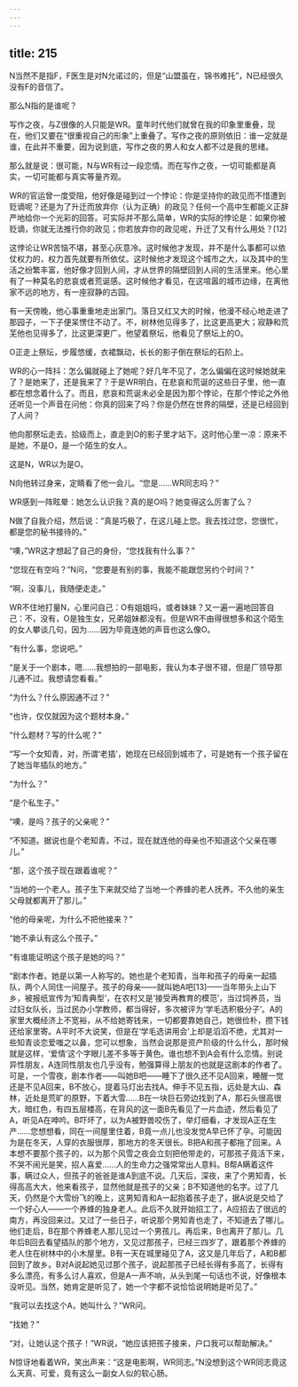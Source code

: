 ```yaml
---
---
---
```

title: 215
---



N当然不是指F，F医生是对N允诺过的，但是“山盟虽在，锦书难托”，N已经很久没有F的音信了。

那么N指的是谁呢？

写作之夜，与Z很像的人只能是WR。童年时代他们就曾在我的印象里重叠，现在，他们又要在“很重视自己的形象”上重叠了。写作之夜的原则依旧：谁一定就是谁，在此并不重要，因为说到底，写作之夜的男人和女人都不过是我的思绪。

那么就是说：很可能，N与WR有过一段恋情。而在写作之夜，一切可能都是真实，一切可能都与真实等量齐观。

WR的官运曾一度受阻，他好像是碰到过一个悖论：你是坚持你的政见而不惜遭到贬谪呢？还是为了升迁而放弃你（认为正确）的政见？任何一个高中生都能义正辞严地给你一个光彩的回答。可实际并不那么简单，WR的实际的悖论是：如果你被贬谪，你就无法推行你的政见；你若放弃你的政见呢，升迁了又有什么用处？[12]

这悖论让WR苦恼不堪，甚至心灰意冷。这时候他才发现，并不是什么事都可以依仗权力的，权力首先就要有所依仗。这时候他才发现这个城市之大，以及其中的生活之纷繁丰富，他好像才回到人间，才从世界的隔壁回到人间的生活里来。他心里有了一种莫名的悲哀或者荒诞感。这时候他才看见，在这喧嚣的城市边缘，在离他家不远的地方，有一座寂静的古园。

有一天傍晚，他心事重重地走出家门。落日又红又大的时候，他漫不经心地走进了那园子，一下子便呆愣住不动了。不，树林他见得多了，比这更高更大；寂静和荒芜他也见得多了，比这更深更广。他望着祭坛，他看见了祭坛上的O。

O正走上祭坛，步履悠缓，衣裙飘动，长长的影子倒在祭坛的石阶上。

WR的心一阵抖：怎么偏就碰上了她呢？好几年不见了，怎么偏偏在这时候她就来了？是她来了，还是我来了？于是WR明白，在悲哀和荒诞的这些日子里，他一直都在想念着什么了。而且，悲哀和荒诞未必全是因为那个悖论，在那个悖论之外他还听见一个声音在问他：你真的回来了吗？你是仍然在世界的隔壁，还是已经回到了人间？

他向那祭坛走去，拾级而上，直走到O的影子里才站下。这时他心里一凉：原来不是她，不是O，是一个陌生的女人。

这是N，WR以为是O。

N向他转过身来，定睛看了他一会儿。“您是……WR同志吗？”

WR感到一阵眩晕：她怎么认识我？真的是O吗？她变得这么厉害了么？

N做了自我介绍，然后说：“真是巧极了，在这儿碰上您。我去找过您，您很忙，都是您的秘书接待的。”

“噢，”WR这才想起了自己的身份，“您找我有什么事？”

“您现在有空吗？”N问，“您要是有别的事，我能不能跟您另约个时间？”

“啊，没事儿，我随便走走。”

WR不住地打量N，心里问自己：O有姐姐吗，或者妹妹？又一遍一遍地回答自己：不，没有，O是独生女，兄弟姐妹都没有。但是WR不由得很想多和这个陌生的女人攀谈几句，因为……因为毕竟连她的声音也这么像O。

“有什么事，您说吧。”

“是关于一个剧本，嗯……我想拍的一部电影，我认为本子很不错，但是厂领导那儿通不过。我想请您看看。”

“为什么？什么原因通不过？”

“也许，仅仅就因为这个题材本身。”

“什么题材？写的什么呢？”

“写一个女知青，对，所谓‘老插’，她现在已经回到城市了，可是她有一个孩子留在了她当年插队的地方。”

“为什么？”

“是个私生子。”

“噢，是吗？孩子的父亲呢？”

“不知道。据说也是个老知青。不过，现在就连他的母亲也不知道这个父亲在哪儿。”

“那，这个孩子现在跟着谁呢？”

“当地的一个老人。孩子生下来就交给了当地一个养蜂的老人抚养。不久他的亲生父母就都离开了那儿。”

“他的母亲呢，为什么不把他接来？”

“她不承认有这么个孩子。”

“有谁能证明这个孩子是她的吗？”

“剧本作者。她是以第一人称写的。她也是个老知青，当年和孩子的母亲一起插队，两个人同住一间屋子。孩子的母亲——就叫她A吧[13]——当年带头上山下乡，被报纸宣传为‘知青典型’，在农村又是‘接受再教育的模范’，当过饲养员，当过妇女队长，当过民办小学教师，都当得好，多次被评为‘学毛选积极分子’。A的家里大概经济上不宽裕，从不给她寄钱来，一切都要靠她自己，她很俭朴，攒下钱还给家里寄。A平时不大说笑，但是在‘学毛选讲用会’上却是滔滔不绝，尤其对一些知青谈恋爱嗤之以鼻，您可以想象，当然会说那是资产阶级的什么什么，那时候就是这样，‘爱情’这个字眼儿差不多等于黄色。谁也想不到A会有什么恋情。别说异性朋友，A连同性朋友也几乎没有，勉强算得上朋友的也就是这剧本的作者了。可是，一个雪夜，剧本作者——叫她B吧——睡下了很久还不见A回来，睡醒一觉还是不见A回来，B不放心，提着马灯出去找A。伸手不见五指，远处是大山、森林，近处是荒旷的原野，下着大雪……B在一块巨石旁边找到了A，那石头很高很大，暗红色，有四五层楼高，在背风的这一面B先看见了一片血迹，然后看见了A，听见A在呻吟。B吓坏了，以为A被野兽咬伤了，举灯细看，才发现A正在生产……您想想看，同在一间屋里住着，B竟一点儿也没发觉A早已怀了孕。可能因为是在冬天，人穿的衣服很厚，那地方的冬天很长。B把A和孩子都拖了回来。A本想不要那个孩子的，以为那个风雪之夜会立刻把他带走的，可那孩子竟活下来，不哭不闹光是笑，招人喜爱……人的生命力之强常常出人意料。B帮A瞒着这件事，瞒过众人，但孩子的爸爸是谁A到底不说。几天后，深夜，来了个男知青，长得高高大大，他来看孩子，显然他就是孩子的父亲；B不知道他的名字。过了几天，仍然是个大雪纷飞的晚上，这男知青和A一起抱着孩子走了，据A说是交给了一个好心人——一个养蜂的独身老人。此后不久就开始招工了，A应招去了很远的南方，再没回来过。又过了一些日子，听说那个男知青也走了，不知道去了哪儿。他们走后，B在那个养蜂老人那儿见过一个男孩儿。再后来，B也离开了那儿。几年后B回去看望插队的那个地方，又见过那孩子，已经三四岁了，跟着那个养蜂的老人住在树林中的小木屋里。B有一天在城里碰见了A，这又是几年后了，A和B都回到了故乡。B对A说起她见过那个孩子，说起那孩子已经长得有多高了，长得有多么漂亮，有多么讨人喜欢，但是A一声不响，从头到尾一句话也不说，好像根本没听见。当然，她肯定是听见了，她一个字都不说恰恰说明她是听见了。”

“我可以去找这个A，她叫什么？”WR问。

“找她？”

“对，让她认这个孩子！”WR说，“她应该把孩子接来，户口我可以帮助解决。”

N惊讶地看着WR，笑出声来：“这是电影啊，WR同志。”N没想到这个WR同志竟这么天真、可爱，竟有这么一副女人似的软心肠。